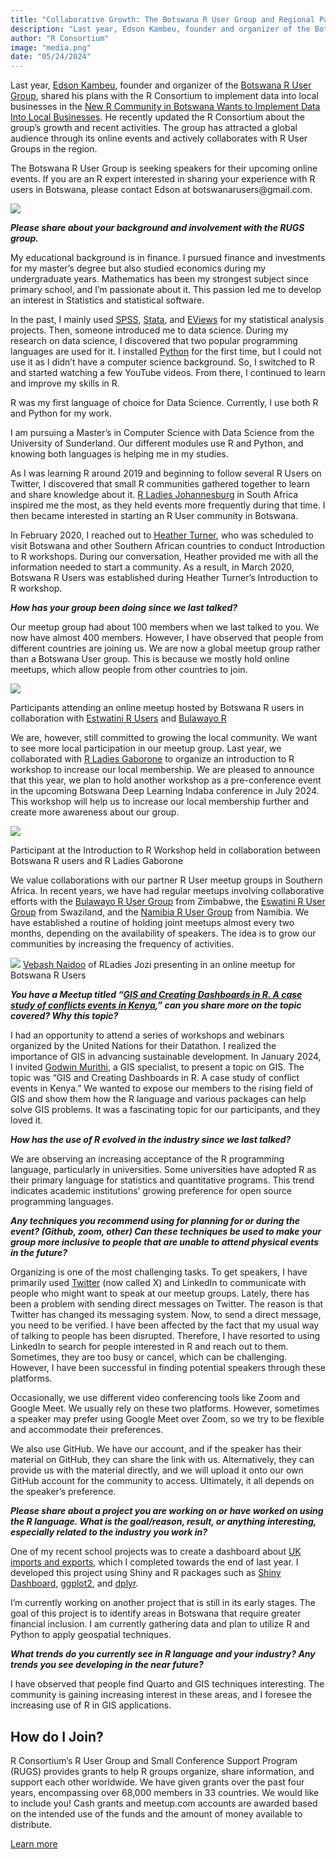 ```yaml
---
title: "Collaborative Growth: The Botswana R User Group and Regional Partnerships"
description: "Last year, Edson Kambeu, founder and organizer of the Botswana R User Group, shared his plans with the R Consortium to implement data into local businesses in the New R Community in Botswana Wants to Implement Data Into Local Businesses."
author: "R Consortium"
image: "media.png"
date: "05/24/2024"
---
```


Last year, [Edson Kambeu](https://www.linkedin.com/in/edson-kambeu-88657037/?originalSubdomain=bw), founder and organizer of the [Botswana R User Group](https://www.meetup.com/botswana-r-users/), shared his plans with the R Consortium to implement data into local businesses in the [New R Community in Botswana Wants to Implement Data Into Local Businesses](https://www.r-consortium.org/blog/2022/06/16/new-r-community-in-botswana). He recently updated the R Consortium about the group’s growth and recent activities. The group has attracted a global audience through its online events and actively collaborates with R User Groups in the region.

The Botswana R User Group is seeking speakers for their upcoming online events. If you are an R expert interested in sharing your experience with R users in Botswana, please contact Edson at botswanarusers@gmail.com.





![](media.png)


***Please share about your background and involvement with the RUGS group.***

My educational background is in finance. I pursued finance and investments for my master’s degree but also studied economics during my undergraduate years. Mathematics has been my strongest subject since primary school, and I’m passionate about it. This passion led me to develop an interest in Statistics and statistical software.

In the past, I mainly used [SPSS](https://www.ibm.com/products/spss-statistics), [Stata](https://www.stata.com/), and [EViews](https://www.eviews.com/home.html) for my statistical analysis projects. Then, someone introduced me to data science. During my research on data science, I discovered that two popular programming languages are used for it. I installed [Python](https://www.python.org/) for the first time, but I could not use it as I didn’t have a computer science background. So, I switched to R and started watching a few YouTube videos. From there, I continued to learn and improve my skills in R.

R was my first language of choice for Data Science. Currently, I use both R and Python for my work.

I am pursuing a Master’s in Computer Science with Data Science from the University of Sunderland. Our different modules use R and Python, and knowing both languages is helping me in my studies.  

As I was learning R around 2019 and beginning to follow several R Users on Twitter, I discovered that small R communities gathered together to learn and share knowledge about it. [R Ladies Johannesburg](https://www.r-consortium.org/blog/2021/12/30/covid-is-accelerating-the-growth-and-reach-of-the-r-ladies-johannesburg-community) in South Africa inspired me the most, as they held events more frequently during that time. I then became interested in starting an R User community in Botswana.

In February 2020, I reached out to [Heather Turner](https://www.r-consortium.org/blog/2023/01/25/comeback-reviving-the-warwick-r-user-group-with-in-person-and-online-events), who was scheduled to visit Botswana and other Southern African countries to conduct Introduction to R workshops. During our conversation, Heather provided me with all the information needed to start a community. As a result, in March 2020, Botswana R Users was established during Heather Turner’s Introduction to R workshop.

***How has your group been doing since we last talked? ***

Our meetup group had about 100 members when we last talked to you. We now have almost 400 members. However, I have observed that people from different countries are joining us. We are now a global meetup group rather than a Botswana User group. This is because we mostly hold online meetups, which allow people from other countries to join. 





![](media%20(1).png)


Participants attending an online meetup hosted by Botswana R users in collaboration with [Estwatini R Users](https://www.meetup.com/eswatiniuser/) and [Bulawayo R](https://www.meetup.com/bulawayo-r-user-group/)

We are, however, still committed to growing the local community. We want to see more local participation in our meetup group. Last year, we collaborated with [R Ladies Gaborone](https://www.r-consortium.org/blog/2023/11/21/from-local-roots-to-global-reach-the-collaborative-expansion-of-r-ladies-gaborone) to organize an introduction to R workshop to increase our local membership. We are pleased to announce that this year, we plan to hold another workshop as a pre-conference event in the upcoming Botswana Deep Learning Indaba conference in July 2024. This workshop will help us to increase our local membership further and create more awareness about our group.





![](media%20(2).png)


Participant at the Introduction to R Workshop held in collaboration between Botswana R users and R Ladies Gaborone

We value collaborations with our partner R User meetup groups in Southern Africa. In recent years, we have had regular meetups involving collaborative efforts with the [Bulawayo R User Group](https://www.meetup.com/bulawayo-r-user-group/) from Zimbabwe, the [Eswatini R User Group](https://www.r-consortium.org/blog/2022/02/28/eswatini-r-users-group-forging-ahead-despite-pandemic-hurdles) from Swaziland, and the [Namibia R User Group](https://www.r-consortium.org/blog/2022/08/09/fostering-the-budding-r-community-in-namibia) from Namibia. We have established a routine of holding joint meetups almost every two months, depending on the availability of speakers. The idea is to grow our communities by increasing the frequency of activities. 





![](media%20(3).png)
[Vebash Naidoo](https://www.linkedin.com/in/vebashini-naidoo-4260a96a/?originalSubdomain=za) of RLadies Jozi presenting in an online meetup for Botswana R Users 

***You have a Meetup titled “[GIS and Creating Dashboards in R. A case study of conflicts events in Kenya](https://www.meetup.com/botswana-r-users/events/298287992/),” can you share more on the topic covered? Why this topic?***

I had an opportunity to attend a series of workshops and webinars organized by the United Nations for their Datathon. I realized the importance of GIS in advancing sustainable development. In January 2024, I invited [Godwin Murithi](https://www.linkedin.com/in/godwin-murithi-847830138/?originalSubdomain=uk), a GIS specialist, to present a topic on GIS. The topic was “GIS and Creating Dashboards in R. A case study of conflict events in Kenya.” We wanted to expose our members to the rising field of GIS and show them how the R language and various packages can help solve GIS problems. It was a fascinating topic for our participants, and they loved it. 

***How has the use of R evolved in the industry since we last talked?***

We are observing an increasing acceptance of the R programming language, particularly in universities. Some universities have adopted R as their primary language for statistics and quantitative programs. This trend indicates academic institutions’ growing preference for open source programming languages.

***Any techniques you recommend using for planning for or during the event? (Github, zoom, other) Can these techniques be used to make your group more inclusive to people that are unable to attend physical events in the future?   ***

Organizing is one of the most challenging tasks. To get speakers, I have primarily used [Twitter](https://twitter.com/botswana_r) (now called X) and LinkedIn to communicate with people who might want to speak at our meetup groups. Lately, there has been a problem with sending direct messages on Twitter. The reason is that Twitter has changed its messaging system. Now, to send a direct message, you need to be verified. I have been affected by the fact that my usual way of talking to people has been disrupted. Therefore, I have resorted to using LinkedIn to search for people interested in R and reach out to them. Sometimes, they are too busy or cancel, which can be challenging. However, I have been successful in finding potential speakers through these platforms.

Occasionally, we use different video conferencing tools like Zoom and Google Meet. We usually rely on these two platforms. However, sometimes a speaker may prefer using Google Meet over Zoom, so we try to be flexible and accommodate their preferences.

We also use GitHub. We have our account, and if the speaker has their material on GitHub, they can share the link with us. Alternatively, they can provide us with the material directly, and we will upload it onto our own GitHub account for the community to access. Ultimately, it all depends on the speaker’s preference.

***Please share about a project you are working on or have worked on using the R language. What is the goal/reason, result, or anything interesting, especially related to the industry you work in?***

One of my recent school projects was to create a dashboard about [UK imports and exports](https://github.com/edkambeu/uk_trade_exports_shiny_app), which I completed towards the end of last year. I developed this project using Shiny and R packages such as [Shiny Dashboard](https://rstudio.github.io/shinydashboard/), [ggplot2](https://ggplot2.tidyverse.org/), and [dplyr](https://dplyr.tidyverse.org/). 

I’m currently working on another project that is still in its early stages. The goal of this project is to identify areas in Botswana that require greater financial inclusion. I am currently gathering data and plan to utilize R and Python to apply geospatial techniques.

***What trends do you currently see in R language and your industry? Any trends you see developing in the near future?***

I have observed that people find Quarto and GIS techniques interesting. The community is gaining increasing interest in these areas, and I foresee the increasing use of R in GIS applications. 


## **How do I Join?**

R Consortium’s R User Group and Small Conference Support Program (RUGS) provides grants to help R groups organize, share information, and support each other worldwide. We have given grants over the past four years, encompassing over 68,000 members in 33 countries. We would like to include you! Cash grants and meetup.com accounts are awarded based on the intended use of the funds and the amount of money available to distribute.

[Learn more](https://www.r-consortium.org/all-projects/r-user-group-support-program)



